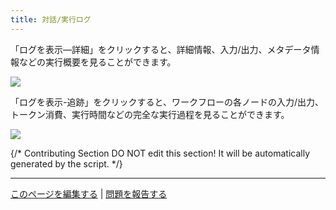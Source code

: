 ```yaml
---
title: 対話/実行ログ
---
```



「ログを表示—詳細」をクリックすると、詳細情報、入力/出力、メタデータ情報などの実行概要を見ることができます。

![](https://assets-docs.dify.ai/dify-enterprise-mintlify/jp/guides/workflow/debug-and-preview/9b88af156ab35bb5b05b00ffc3e84dc7.png)

「ログを表示-追跡」をクリックすると、ワークフローの各ノードの入力/出力、トークン消費、実行時間などの完全な実行過程を見ることができます。

![](https://assets-docs.dify.ai/dify-enterprise-mintlify/jp/guides/workflow/debug-and-preview/b1e0a84aabbafd96897d277d787019de.png)

{/*
Contributing Section
DO NOT edit this section!
It will be automatically generated by the script.
*/}

---

[このページを編集する](https://github.com/langgenius/dify-docs/edit/main/ja-jp/guides/workflow/debug-and-preview/log.mdx) | [問題を報告する](https://github.com/langgenius/dify-docs/issues/new?title=ドキュメントの問題%3A%20&body=%23%23%20問題の説明%0A%3C%21--%20発見した問題について簡単に説明してください%20--%3E%0A%0A%23%23%20ページリンク%0Ahttps%3A%2F%2Fgithub.com%2Flanggenius%2Fdify-docs%2Fblob%2Fmain%2Fja-jp/guides/workflow/debug-and-preview%2Flog.mdx%0A%0A%23%23%20提案される変更%0A%3C%21--%20特定の変更案がある場合は、ここで説明してください%20--%3E%0A%0A%3C%21--%20ドキュメントの品質向上にご協力いただきありがとうございます！%20--%3E)

